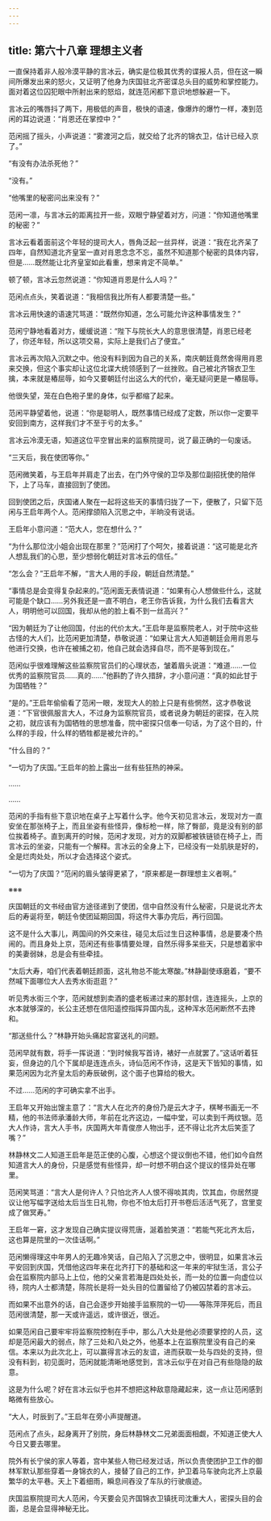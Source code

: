 ```yaml
---
---
---
```

title: 第六十八章 理想主义者
---




一直保持着非人般冷漠平静的言冰云，确实是位极其优秀的谍报人员，但在这一瞬间所爆发出来的怒火，又证明了他身为庆国驻北齐密谍总头目的威势和掌控能力。面对着这位囚犯眼中所射出来的怒焰，就连范闲都下意识地想躲避一下。

言冰云的嘴唇抖了两下，用极低的声音，极快的语速，像爆炸的爆竹一样，凑到范闲的耳边说道：“肖恩还在掌控中？”

范闲摇了摇头，小声说道：“雾渡河之后，就交给了北齐的锦衣卫，估计已经入京了。”

“有没有办法杀死他？”

“没有。”

“他嘴里的秘密问出来没有？”

范闲一凛，与言冰云的距离拉开一些，双眼宁静望着对方，问道：“你知道他嘴里的秘密？”

言冰云看着面前这个年轻的提司大人，唇角泛起一丝异样，说道：“我在北齐呆了四年，自然知道北齐皇室一直对肖恩念念不忘，虽然不知道那个秘密的具体内容，但是……既然能让北齐皇室如此看重，想来肯定不简单。”

顿了顿，言冰云忽然说道：“你知道肖恩是什么人吗？”

范闲点点头，笑着说道：“我相信我比所有人都要清楚一些。”

言冰云用快速的语速咒骂道：“既然你知道，怎么可能允许这种事情发生？”

范闲宁静地看着对方，缓缓说道：“陛下与院长大人的意思很清楚，肖恩已经老了，你还年轻，所以这项交易，实际上是我们占了便宜。”

言冰云再次陷入沉默之中。他没有料到因为自己的关系，南庆朝廷竟然舍得用肖恩来交换，但这个事实却让这位北谍大统领感到了一丝挫败。自己被北齐锦衣卫生擒，本来就是樁屈辱，如今又要朝廷付出这么大的代价，毫无疑问更是一樁屈辱。

他很失望，笼在白色袍子里的身体，似乎都缩了起来。

范闲平静望着他，说道：“你是聪明人，既然事情已经成了定数，所以你一定要平安回到南方，这样我们才不至于亏的太多。”

言冰云冷漠无语，知道这位平空冒出来的监察院提司，说了最正确的一句废话。

“三天后，我在使团等你。”

范闲微笑着，与王启年并肩走了出去，在门外守侯的卫华及那位副招抚使的陪伴下，上了马车，直接回到了使团。

回到使团之后，庆国诸人聚在一起将这些天的事情归拢了一下，便散了，只留下范闲与王启年两个人。范闲撑颌陷入沉思之中，半晌没有说话。

王启年小意问道：“范大人，您在想什么？”

“为什么那位沈小姐会出现在那里？”范闲打了个呵欠，接着说道：“这可能是北齐人想乱我们的心思，至少想弱化朝廷对言冰云的信任。”

“怎么会？”王启年不解，“言大人用的手段，朝廷自然清楚。”

“事情总是会变得复杂起来的。”范闲面无表情说道：“如果有心人想做些什么，这就可能是个缺口……另外我还是一直不明白，老王你告诉我，为什么我们去看言大人，明明他可以回国，我却从他的脸上看不到一丝高兴？”

“因为朝廷为了让他回国，付出的代价太大。”王启年是监察院老人，对于院中这些古怪的大人们，比范闲更加清楚，恭敬说道：“如果让言大人知道朝廷会用肖恩与他进行交换，也许在被捕之初，他自己就会选择自尽，而不是等到现在。”

范闲似乎很难理解这些监察院官员们的心理状态，皱着眉头说道：“难道……一位优秀的监察院官员……真的……”他斟酌了许久措辞，才小意问道：“真的如此甘于为国牺牲？”

“是的。”王启年偷偷看了范闲一眼，发现大人的脸上只是有些惘然，这才恭敬说道：“下官很佩服言大人，不过身为监察院官员，或者说身为朝廷的密探，在入院之初，就应该有为国牺牲的思想准备，院中密探只信奉一句话，为了这个目的，什么样的手段，什么样的牺牲都是被允许的。”

“什么目的？”

“一切为了庆国。”王启年的脸上露出一丝有些狂热的神采。

……

……

范闲的手指有些下意识地在桌子上写着什么字。他今天初见言冰云，发现对方一直安坐在那张椅子上，而且坐姿有些怪异，像标枪一样，除了臀部，竟是没有别的部位挨着椅子。直到离开的时候，范闲才发现，对方的双脚都被铁链锁在椅子上，而言冰云的坐姿，只能有一个解释。言冰云的全身上下，已经没有一处肌肤是好的，全是烂肉处处，所以才会选择这个姿式。

“一切为了庆国？”范闲的眉头皱得更紧了，“原来都是一群理想主义者啊。”

※※※

庆国朝廷的文书经由官方途径递到了使团，信中自然没有什么秘密，只是说北齐太后的寿诞将至，朝廷令使团延期回国，将这件大事办完后，再行回国。

这不是什么大事儿，两国间的外交来往，碰见太后过生日这种事情，总是要凑个热闹的。而且身处上京，范闲还有些事情要处理，自然乐得多呆些天，只是想着家中的美妻弱妹，总是会有些牵挂。

“太后大寿，咱们代表着朝廷颜面，这礼物总不能太寒酸。”林静副使琢磨着，“要不然喊下面哪位大人去秀水街逛逛？”

听见秀水街三个字，范闲就想到卖酒的盛老板递过来的那封信，连连摇头，上京的水本就够深的，长公主还想在信阳遥控指挥异国内乱，这种浑水范闲断然不去搀和。

“那送些什么？”林静开始头痛起宫宴送礼的问题。

范闲早就有数，将手一挥说道：“到时候我写首诗，裱好一点就罢了。”这话听着狂妄，但身边的几个下属却是连连点头，诗仙范闲不作诗，这是天下皆知的事情，如果范闲因为北齐皇太后的寿辰破例，这个面子也算给的极大。

不过……范闲的字可确实拿不出手。

王启年又开始出馊主意了：“言大人在北齐的身份乃是云大才子，棋琴书画无一不精，他的书法师承潘龄大师，年前在北齐这边，一幅中堂，可以卖到千两纹银。范大人作诗，言大人手书，庆国两大年青俊彦人物出手，还不得让北齐太后笑歪了嘴？”

林静林文二人知道王启年是范正使的心腹，心想这个提议倒也不错，他们如今自然知道言大人的身份，只是感觉有些怪异，却一时想不明白这个提议的怪异处在哪里。

范闲笑骂道：“言大人是何许人？只怕北齐人人恨不得啖其肉，饮其血，你居然提议让他写幅字送给太后当生日礼物，你也不怕太后打开书卷后活活气死了，宫里变成了做冥寿。”

王启年一窘，这才发现自己确实提议得荒唐，涎着脸笑道：“若能气死北齐太后，这也算是院里的一次佳话啊。”

范闲懒得理这中年男人的无趣冷笑话，自己陷入了沉思之中，很明显，如果言冰云平安回到庆国，凭借他这四年来在北齐打下的基础和这一年来的牢狱生活，言公子会在监察院内部马上上位，他的父亲言若海是四处处长，而一处的位置一向虚位以待，院内人士都清楚，陈院长是将一处头目的位置留给了仍被囚禁着的言冰云。

而如果不出意外的话，自己会逐步开始接手监察院的一切——等陈萍萍死后，而且范闲很清楚，那一天或许遥远，或许很近，很近。

如果范闲自己要牢牢将监察院控制在手中，那么八大处是他必须要掌控的人员，这却是范闲最大的弱点，除了三处和八处之外，他基本上在监察院里没有自己的亲信。本来以为此次北上，可以赢得言冰云的友谊，进而获取一处与四处的支持，但没有料到，初见面时，范闲就能清晰地感觉到，言冰云似乎在对自己有些隐隐的敌意。

这是为什么呢？好在言冰云似乎也并不想把这种敌意隐藏起来，这一点让范闲感到略微有些放心。

“大人，时辰到了。”王启年在旁小声提醒道。

范闲点了点头，起身离开了别院，身后林静林文二兄弟面面相觑，不知道正使大人今日又要去哪里。

院外有长宁侯的家人等着，宫中某些人物已经发过话，所以负责使团护卫工作的御林军默认那些穿着一身锦衣的人，接替了自己的工作，护卫着马车驶向北齐上京最繁华的太平巷。天上下着细雨，瞬息间吞没了车队的行驶痕迹。

庆国监察院提司大人范闲，今天要会见齐国锦衣卫镇抚司沈重大人，密探头目的会面，总是会显得神秘无比。